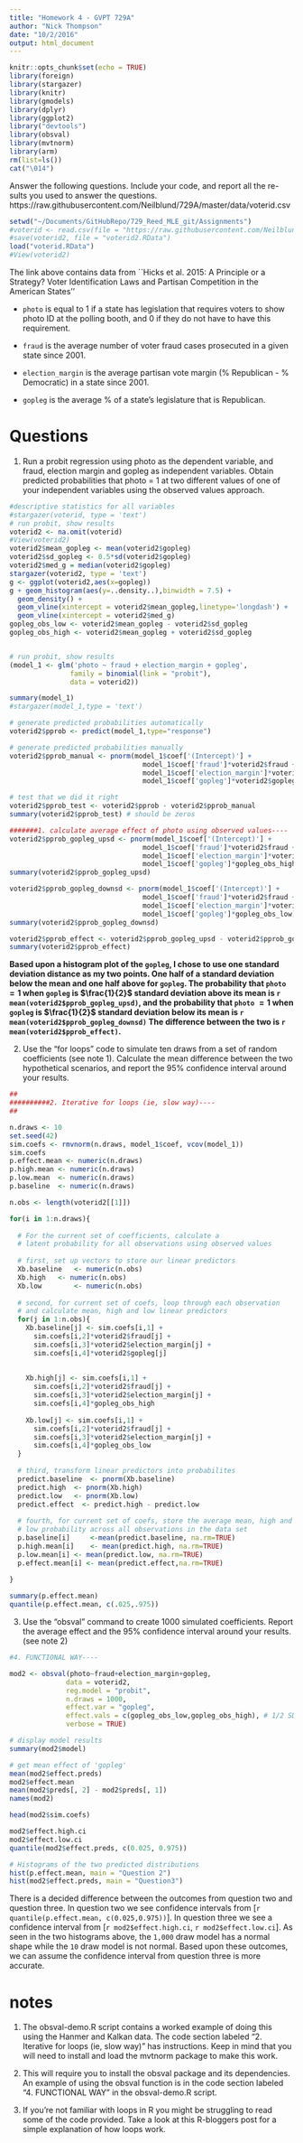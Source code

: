 ```yaml
---
title: "Homework 4 - GVPT 729A"
author: "Nick Thompson"
date: "10/2/2016"
output: html_document
---
```


```r
knitr::opts_chunk$set(echo = TRUE)
library(foreign)
library(stargazer)
library(knitr)
library(gmodels)
library(dplyr)
library(ggplot2)
library("devtools")
library(obsval)
library(mvtnorm)
library(arm)
rm(list=ls())
cat("\014")
```

Answer the following questions. Include your code, and report all the re- sults you used to answer the questions. https://raw.githubusercontent.com/Neilblund/729A/master/data/voterid.csv

```r
setwd("~/Documents/GitHubRepo/729_Reed_MLE_git/Assignments")
#voterid <- read.csv(file = "https://raw.githubusercontent.com/Neilblund/729A/master/data/voterid.csv", header = TRUE, sep = ",")
#save(voterid2, file = "voterid2.RData")
load("voterid.RData")
#View(voterid2)
```

The link above contains data from ``Hicks et al. 2015:  A Principle or a Strategy?  Voter Identification Laws and Partisan Competition in the American States''

* `photo` is equal to $1$ if a state has legislation that requires voters to show photo ID at the polling booth, and $0$ if they do not have to have this requirement.

* `fraud` is the average number of voter fraud cases prosecuted in a given state since 2001.

* `election_margin` is the average partisan vote margin ($\%$ Republican - $\%$ Democratic) in a state since 2001.

* `gopleg` is the average $\%$ of a state's legislature that is Republican.

# Questions

1. Run a probit regression using photo as the dependent variable, and fraud, election margin and gopleg as independent variables. Obtain predicted probabilities that photo = 1 at two different values of one of your independent variables using the observed values approach.

```r
#descriptive statistics for all variables
#stargazer(voterid, type = 'text')
# run probit, show results
voterid2 <- na.omit(voterid)
#View(voterid2)
voterid2$mean_gopleg <- mean(voterid2$gopleg)
voterid2$sd_gopleg <- 0.5*sd(voterid2$gopleg)
voterid2$med_g = median(voterid2$gopleg)
stargazer(voterid2, type = 'text')
g <- ggplot(voterid2,aes(x=gopleg))
g + geom_histogram(aes(y=..density..),binwidth = 7.5) +
  geom_density() +
  geom_vline(xintercept = voterid2$mean_gopleg,linetype='longdash') +
  geom_vline(xintercept = voterid2$med_g)
gopleg_obs_low <- voterid2$mean_gopleg - voterid2$sd_gopleg
gopleg_obs_high <- voterid2$mean_gopleg + voterid2$sd_gopleg


# run probit, show results
(model_1 <- glm('photo ~ fraud + election_margin + gopleg', 
               family = binomial(link = "probit"), 
               data = voterid2)) 

summary(model_1)
#stargazer(model_1,type = 'text')

# generate predicted probabilities automatically
voterid2$pprob <- predict(model_1,type="response")

# generate predicted probabilities manually
voterid2$pprob_manual <- pnorm(model_1$coef['(Intercept)'] +
                                 model_1$coef['fraud']*voterid2$fraud +
                                 model_1$coef['election_margin']*voterid2$election_margin +
                                 model_1$coef['gopleg']*voterid2$gopleg)

# test that we did it right
voterid2$pprob_test <- voterid2$pprob - voterid2$pprob_manual
summary(voterid2$pprob_test) # should be zeros

#######1. calculate average effect of photo using observed values----
voterid2$pprob_gopleg_upsd <- pnorm(model_1$coef['(Intercept)'] + 
                                 model_1$coef['fraud']*voterid2$fraud + 
                                 model_1$coef['election_margin']*voterid2$election_margin + 
                                 model_1$coef['gopleg']*gopleg_obs_high)
summary(voterid2$pprob_gopleg_upsd)

voterid2$pprob_gopleg_downsd <- pnorm(model_1$coef['(Intercept)'] + 
                                 model_1$coef['fraud']*voterid2$fraud + 
                                 model_1$coef['election_margin']*voterid2$election_margin + 
                                 model_1$coef['gopleg']*gopleg_obs_low)
summary(voterid2$pprob_gopleg_downsd)

voterid2$pprob_effect <- voterid2$pprob_gopleg_upsd - voterid2$pprob_gopleg_downsd
summary(voterid2$pprob_effect)		

```

**Based upon a histogram plot of the `gopleg`, I chose to use one standard deviation distance as my two points.  One half of a standard deviation below the mean and one half above for `gopleg`.  The probability that `photo` $=1$ when `gopleg` is $\frac{1}{2}$ standard deviation above its mean is `r mean(voterid2$pprob_gopleg_upsd)`, and the probability that `photo` $=1$ when `gopleg` is $\frac{1}{2}$ standard deviation below its mean is `r mean(voterid2$pprob_gopleg_downsd)`  The difference between the two is `r mean(voterid2$pprob_effect)`.**

2.  Use the “for loops” code to simulate ten draws from a set of random coefficients (see note 1). Calculate the mean difference between the two hypothetical scenarios, and report the 95% confidence interval around your results.

```r
##
##########2. Iterative for loops (ie, slow way)----
## 

n.draws <- 10
set.seed(42)
sim.coefs <- rmvnorm(n.draws, model_1$coef, vcov(model_1)) 
sim.coefs
p.effect.mean <- numeric(n.draws)
p.high.mean <- numeric(n.draws)
p.low.mean	<- numeric(n.draws)
p.baseline 	<- numeric(n.draws)

n.obs <- length(voterid2[[1]])

for(i in 1:n.draws){ 
  
  # For the current set of coefficients, calculate a
  # latent probability for all observations using observed values
  
  # first, set up vectors to store our linear predictors
  Xb.baseline 	<- numeric(n.obs)
  Xb.high 	<- numeric(n.obs)
  Xb.low	 	<- numeric(n.obs)
  
  # second, for current set of coefs, loop through each observation
  # and calculate mean, high and low linear predictors
  for(j in 1:n.obs){
    Xb.baseline[j] <- sim.coefs[i,1] +
      sim.coefs[i,2]*voterid2$fraud[j] + 
      sim.coefs[i,3]*voterid2$election_margin[j] + 
      sim.coefs[i,4]*voterid2$gopleg[j] 
    
    
    Xb.high[j] <- sim.coefs[i,1] + 
      sim.coefs[i,2]*voterid2$fraud[j] + 
      sim.coefs[i,3]*voterid2$election_margin[j] + 
      sim.coefs[i,4]*gopleg_obs_high
    
    Xb.low[j] <- sim.coefs[i,1] + 
      sim.coefs[i,2]*voterid2$fraud[j] + 
      sim.coefs[i,3]*voterid2$election_margin[j] + 
      sim.coefs[i,4]*gopleg_obs_low   
  }
  
  # third, transform linear predictors into probabilites
  predict.baseline	<- pnorm(Xb.baseline)
  predict.high	<- pnorm(Xb.high)
  predict.low 	<- pnorm(Xb.low)
  predict.effect  <- predict.high - predict.low
  
  # fourth, for current set of coefs, store the average mean, high and 
  # low probability across all observations in the data set 
  p.baseline[i]		<-mean(predict.baseline, na.rm=TRUE)
  p.high.mean[i]	<- mean(predict.high, na.rm=TRUE)
  p.low.mean[i]	<- mean(predict.low, na.rm=TRUE)
  p.effect.mean[i] <- mean(predict.effect,na.rm=TRUE) 
  
}

summary(p.effect.mean)
quantile(p.effect.mean, c(.025,.975))

```

3.  Use the “obsval” command to create 1000 simulated coefficients. Report the average effect and the 95% confidence interval around your results. (see note 2)

```r
#4. FUNCTIONAL WAY----

mod2 <- obsval(photo~fraud+election_margin+gopleg,
              data = voterid2, 
              reg.model = "probit",
              n.draws = 1000,
              effect.var = "gopleg", 
              effect.vals = c(gopleg_obs_low,gopleg_obs_high), # 1/2 SD below & 1/2 SD above mean
              verbose = TRUE)

# display model results
summary(mod2$model)

# get mean effect of 'gopleg'
mean(mod2$effect.preds) 
mod2$effect.mean
mean(mod2$preds[, 2] - mod2$preds[, 1])
names(mod2)

head(mod2$sim.coefs)

mod2$effect.high.ci
mod2$effect.low.ci
quantile(mod2$effect.preds, c(0.025, 0.975))

# Histograms of the two predicted distributions
hist(p.effect.mean, main = "Question 2")
hist(mod2$effect.preds, main = "Question3")

```

There is a decided difference between the outcomes from question two and question three.  In question two we see confidence intervals from [`r quantile(p.effect.mean, c(0.025,0.975))`].  In question three we see a confidence interval from [`r mod2$effect.high.ci`, `r mod2$effect.low.ci`].  As seen in the two histograms above, the `1,000` draw model has a normal shape while the `10` draw model is not normal.  Based upon these outcomes, we can assume the confidence interval from question three is more accurate.

# notes

1.  The obsval-demo.R script contains a worked example of doing this using the Hanmer and Kalkan data. The code section labeled “2. Iterative for loops (ie, slow way)” has instructions. Keep in mind that you will need to install and load the mvtnorm package to make this work.

2.  This will require you to install the obsval package and its dependencies. An example of using the obsval function is in the code section labeled “4. FUNCTIONAL WAY” in the obsval-demo.R script.

3.  If you’re not familiar with loops in R you might be struggling to read some of the code provided. Take a look at this R-bloggers post for a simple explanation of how loops work.

